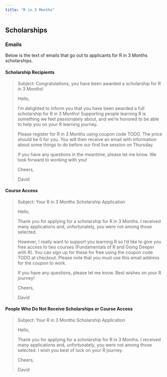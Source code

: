 ```yaml
---
title: "R in 3 Months"
---
```


## Scholarships

### Emails

Below is the text of emails that go out to applicants for R in 3 Months scholarships.

#### Scholarship Recipients

> Subject: Congratulations, you have been awarded a scholarship for R in 3 Months!
>
> Hello,
> 
> I'm delighted to inform you that you have been awarded a full scholarship for R in 3 Months! Supporting people learning R is something we feel passionately about, and we're honored to be able to help you on your R learning journey.
> 
> Please register for R in 3 Months using coupon code TODO. The price should be 0 for you. You will then receive an email with information about some things to do before our first live session on Thursday. 
> 
> If you have any questions in the meantime, please let me know. We look forward to working with you!
> 
> Cheers,
> 
> David

#### Course Access

> Subject: Your R in 3 Months Scholarship Application
>
> Hello,
> 
> Thank you for applying for a scholarship for R in 3 Months. I received many applications and, unfortunately, you were not among those selected. 
> 
> However, I really want to support you learning R so I'd like to give you free access to two courses (Fundamentals of R and Going Deeper with R). You can sign up for these for free using the coupon code TODO at checkout. Please note that you must use this email address for the coupon to work. 
> 
> If you have any questions, please let me know. Best wishes on your R journey!
> 
> Cheers,
> 
> David

#### People Who Do Not Receive Scholarships or Course Access

> Subject: Your R in 3 Months Scholarship Application
>
> Hello,
> 
> Thank you for applying for a scholarship for R in 3 Months. I received many applications and, unfortunately, you were not among those selected. I wish you best of luck on your R journey.
> 
> Cheers,
> 
> David